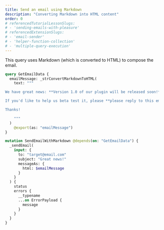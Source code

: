 ```yaml
---
title: Send an email using Markdown
description: "Converting Markdown into HTML content"
order: 0
# referencedTutorialLessonSlugs:
# - 'sending-emails-with-pleasure'
# referencedExtensionSlugs:
# - 'email-sender'
# - 'helper-function-collection'
# - 'multiple-query-execution'
---
```


This query uses Markdown (which is converted to HTML) to compose the email.

```graphql
query GetEmailData {
  emailMessage: _strConvertMarkdownToHTML(
    text: """

We have great news: **Version 1.0 of our plugin will be released soon!**

If you'd like to help us beta test it, please **please reply to this email by 30th June** 🙏

Thanks!

    """
  )
    @export(as: "emailMessage")
}

mutation SendEmailWithMarkdown @depends(on: "GetEmailData") {
  _sendEmail(
    input: {
      to: "target@email.com"
      subject: "Great news!"
      messageAs: {
        html: $emailMessage
      }
    }
  ) {
    status
    errors {
      __typename
      ...on ErrorPayload {
        message
      }
    }
  }
}
```

